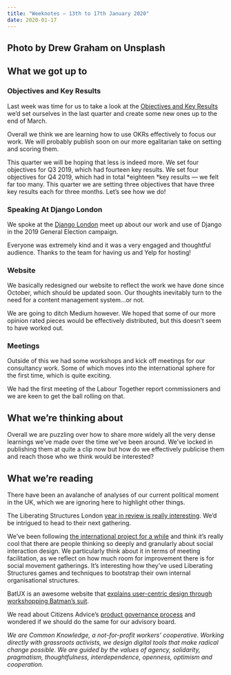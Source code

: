 ```yaml
---
title: "Weeknotes — 13th to 17th January 2020"
date: 2020-01-17
---
```


## Photo by Drew Graham on Unsplash

## What we got up to

### Objectives and Key Results

Last week was time for us to take a look at the [Objectives and Key Results](https://rework.withgoogle.com/guides/set-goals-with-okrs/steps/introduction/) we’d set ourselves in the last quarter and create some new ones up to the end of March.

Overall we think we are learning how to use OKRs effectively to focus our work. We will probably publish soon on our more egalitarian take on setting and scoring them.

This quarter we will be hoping that less is indeed more. We set four objectives for Q3 2019, which had fourteen key results. We set four objectives for Q4 2019, which had in total *eighteen *key results — we felt far too many. This quarter we are setting three objectives that have three key results each for three months. Let’s see how we do!

### Speaking At Django London

We spoke at the [Django London](https://www.djangolondon.com/) meet up about our work and use of Django in the 2019 General Election campaign.

Everyone was extremely kind and it was a very engaged and thoughtful audience. Thanks to the team for having us and Yelp for hosting!

### Website

We basically redesigned our website to reflect the work we have done since October, which should be updated soon. Our thoughts inevitably turn to the need for a content management system…or not.

We are going to ditch Medium however. We hoped that some of our more opinion rated pieces would be effectively distributed, but this doesn’t seem to have worked out.

### Meetings

Outside of this we had some workshops and kick off meetings for our consultancy work. Some of which moves into the international sphere for the first time, which is quite exciting.

We had the first meeting of the Labour Together report commissioners and we are keen to get the ball rolling on that.

## What we’re thinking about

Overall we are puzzling over how to share more widely all the very dense learnings we’ve made over the time we’ve been around. We’ve locked in publishing them at quite a clip now but how do we effectively publicise them and reach those who we think would be interested?

## What we’re reading

There have been an avalanche of analyses of our current political moment in the UK, which we are ignoring here to highlight other things.

The Liberating Structures London [year in review is really interesting](https://www.liberatingstructureslondon.org.uk/blog/year-in-review-2019/). We’d be intrigued to head to their next gathering.

We’ve been following [the international project for a while](http://www.liberatingstructures.com/) and think it’s really cool that there are people thinking so deeply and granularly about social interaction design. We particularly think about it in terms of meeting facilitation, as we reflect on how much room for improvement there is for social movement gatherings. It’s interesting how they’ve used Liberating Structures games and techniques to bootstrap their own internal organisational structures.

BatUX is an awesome website that [explains user-centric design through workshopping Batman’s suit](http://batux.design/).

We read about Citizens Advice’s [product governance process](https://medium.com/@kyliehavelock/what-does-good-product-governance-look-like-d076df8007b3) and wondered if we should do the same for our advisory board.

_We are Common Knowledge, a not-for-profit workers’ cooperative. Working directly with grassroots activists, we design digital tools that make radical change possible. We are guided by the values of agency, solidarity, pragmatism, thoughtfulness, interdependence, openness, optimism and cooperation._
